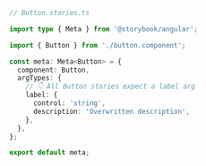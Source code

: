 ```ts
// Button.stories.ts

import type { Meta } from '@storybook/angular';

import { Button } from './button.component';

const meta: Meta<Button> = {
  component: Button,
  argTypes: {
    // 👇 All Button stories expect a label arg
    label: {
      control: 'string',
      description: 'Overwritten description',
    },
  },
};

export default meta;
```
